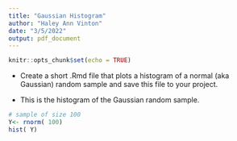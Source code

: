 ```yaml
---
title: "Gaussian Histogram"
author: "Haley Ann Vinton"
date: "3/5/2022"
output: pdf_document
---
```


```r
knitr::opts_chunk$set(echo = TRUE)
```


* Create a short .Rmd  file that plots a histogram of a normal (aka Gaussian) random sample and save this file to your project.

+ This is the histogram of the Gaussian random sample.

```r
# sample of size 100
Y<- rnorm( 100)
hist( Y)
```








